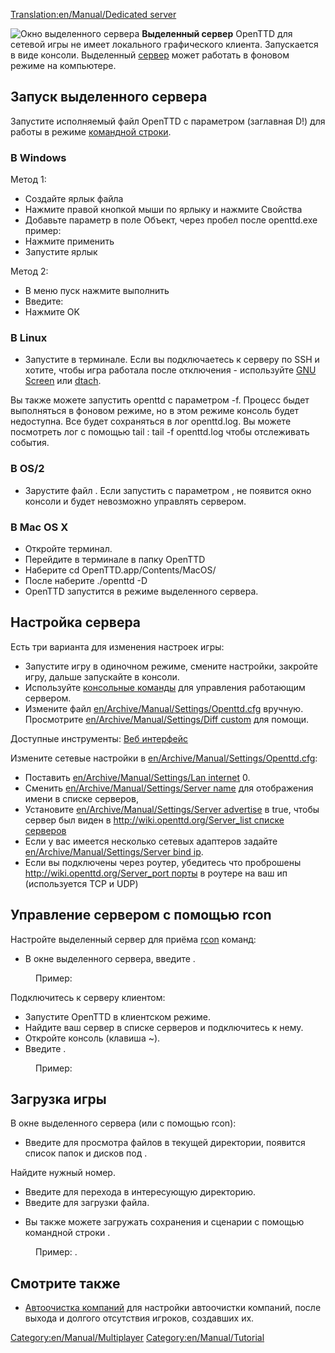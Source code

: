 [[Translation:en/Manual/Dedicated server]]
{{ru/Перевод|en/Manual/Dedicated server|100}}

[[File:en/Manual/Dedicated server.png|right|frame|Окно выделенного сервера]] '''Выделенный сервер''' OpenTTD для сетевой игры не имеет локального графического клиента. Запускается в виде консоли. Выделенный [http://wiki.openttd.org/Сервер/Ru сервер] может работать в фоновом режиме на компьютере.

==Запуск выделенного сервера==
Запустите исполняемый файл OpenTTD с параметром {{en/C|-D|}} (заглавная D!) для работы в режиме [http://wiki.openttd.org/Command_line командной строки].

===В Windows===
Метод 1:
*Создайте ярлык файла {{en/C|openttd.exe|}}
*Нажмите правой кнопкой мыши по ярлыку и нажмите Свойства
*Добавьте параметр {{en/C|-D|}} в поле Объект, через пробел после openttd.exe пример: {{en/C|C:\openttd101\openttd.exe -D|}}
*Нажмите применить
*Запустите ярлык


Метод 2:
*В меню пуск нажмите выполнить
*Введите: {{en/C|"c:\(путь к игре)\openttd.exe" -D|}}
*Нажмите OK

===В Linux===
*Запустите {{en/C|openttd -D|}} в терминале. Если вы подключаетесь к серверу по SSH и хотите, чтобы игра работала после отключения - используйте [http://www.gnu.org/software/screen/ GNU Screen] или [http://dtach.sourceforge.net/ dtach].

Вы также можете запустить openttd с параметром -f. Процесс быдет выполняться в фоновом режиме, но в этом режиме консоль будет недоступна. Все будет сохраняться в лог openttd.log. Вы можете посмотреть лог с помощью tail : tail -f openttd.log чтобы отслеживать события.

===В OS/2===
*Зарустите файл {{en/C|dedicated.cmd|}}. Если запустить с параметром {{en/C|openttd -D|}}, не появится окно консоли и будет невозможно управлять сервером.

===В Mac OS X===
*Откройте терминал.
*Перейдите в терминале в папку OpenTTD
*Наберите cd OpenTTD.app/Contents/MacOS/
*После наберите ./openttd -D
*OpenTTD запустится в режиме выделенного сервера.

==Настройка сервера==
Есть три варианта для изменения настроек игры:
*Запустите игру в одиночном режиме, смените настройки, закройте игру, дальше запускайте в консоли.
*Используйте [http://wiki.openttd.org/Консоль/Ru консольные команды] для управления работающим сервером.
*Измените файл [[en/Archive/Manual/Settings/Openttd.cfg]] вручную. Просмотрите [[en/Archive/Manual/Settings/Diff custom]] для помощи.
Доступные инструменты: [http://www.tt-forums.net/viewtopic.php?f=29&t=33967 Веб интерфейс]


Измените сетевые настройки в [[en/Archive/Manual/Settings/Openttd.cfg]]:
*Поставить [[en/Archive/Manual/Settings/Lan internet]] 0.
*Сменить [[en/Archive/Manual/Settings/Server name]] для отображения имени в списке серверов, 
*Установите [[en/Archive/Manual/Settings/Server advertise]] в true, чтобы сервер был виден в [[http://wiki.openttd.org/Server_list списке серверов]]
*Если у вас имеется несколько сетевых адаптеров задайте [[en/Archive/Manual/Settings/Server bind ip]].
*Если вы подключены через роутер, убедитесь что проброшены [[http://wiki.openttd.org/Server_port порты]] в роутере на ваш ип (используется TCP и UDP)

==Управление сервером с помощью rcon==
Настройте выделенный сервер для приёма [[en/Manual/Console#server-commands|rcon]] команд:
*В окне выделенного сервера, введите {{en/C|rcon_pw <password>|}}. 
:Пример: {{en/C|rcon_pw x8na7f|}}


Подключитесь к серверу клиентом:
*Запустите OpenTTD в клиентском режиме.
*Найдите ваш сервер в списке серверов и подключитесь к нему.
*Откройте консоль (клавиша ~).
*Введите {{en/C|rcon <password> "<command>"|}}. 
:Пример: {{en/C|rcon x8na7f "kick 5"|}}

==Загрузка игры==
В окне выделенного сервера (или с помощью rcon):
*Введите {{en/C|ls|}} для просмотра файлов в текущей директории, появится список папок и дисков под {{en/C|<number>|}}.
Найдите нужный номер.
*Введите {{en/C|cd <number>|}} для перехода в интересующую директорию.
*Введите {{en/C|load <number>|}} для загрузки файла.

*Вы также можете загружать сохранения и сценарии с помощью командной строки {{en/C|-g "<filename>"|}}. 
:Пример: {{en/C|openttd.exe -D -g "scenario/echo.scn"|}}.

==Смотрите также==
*[[en/Archive/Manual/Settings/Autoclean companies|Автоочистка компаний]]   для настройки автоочистки компаний, после выхода и долгого отсутствия игроков, создавших их.

[[Category:en/Manual/Multiplayer]]
[[Category:en/Manual/Tutorial]]